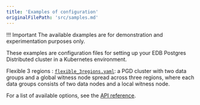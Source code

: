 ```yaml
---
title: 'Examples of configuration'
originalFilePath: 'src/samples.md'
---
```


!!! Important
    The available dxamples are for demonstration and
    experimentation purposes only.

These examples are configuration files for setting up
your EDB Postgres Distributed cluster in a Kubernetes environment.

Flexible 3 regions
: [`flexible_3regions.yaml`](../samples/flexible_3regions.yaml):
  a PGD cluster with two data groups and a global witness node spread across three
  regions, where each data groups consists of two data nodes and a local witness
  node.

For a list of available options, see the [API reference](api_reference.md).